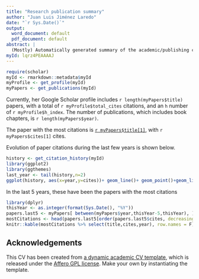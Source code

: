 ```yaml
---
title: "Research publication summary"
author: "Juan Luis Jiménez Laredo"
date: "`r Sys.Date()`"
output:
  word_document: default
  pdf_document: default
abstract: |
  (Mostly) Automatically generated summary of the academic/publishing curriculum.
myId: lqrz4PEAAAAJ
---
```


```r
require(scholar)
myId <- rmarkdown::metadata$myId
myProfile <- get_profile(myId)
myPapers <- get_publications(myId)

```

Currently, her Google Scholar profile includes `r length(myPapers$title)` papers, with a total of `r myProfile$total_cites` citations, and an `h` number of `r myProfile$h_index`. The number of publications, which includes book chapters, is `r length(myPapers$year)`.

The paper with the most citations is [`r myPapers$title[1]`](`r get_article_scholar_url(myId,myPapers$pubid[1])`), with `r myPapers$cites[1]` cites.

Evolution of paper citations during the last few years is shown below.

```r
history <- get_citation_history(myId)
library(ggplot2)
library(ggthemes)
last_year <- tail(history,n=2)
ggplot(history, aes(x=year,y=cites))+ geom_line()+ geom_point()+geom_line(data=last_year, aes(x=year,y=cites,color="Year so far"))+geom_point(data=last_year, aes(x=year,y=cites,color="Year so far"))+theme_tufte()
```

In the last 5 years, these have been the papers with the most citations

```r
library(dplyr)
thisYear <- as.integer(format(Sys.Date(), "%Y"))
papers.last5 <- myPapers[ between(myPapers$year,thisYear-5,thisYear), ]
mostCitations <- head(papers.last5[order(papers.last5$cites, decreasing = T),],5)
knitr::kable(mostCitations %>% select(title,cites,year), row.names = F)
```

## Acknowledgements

This CV has been created from [a dynamic academic CV template](https://github.com/JJ/dynamic-academic-cv-template), which is released under the [Affero GPL license](https://www.gnu.org/licenses/agpl-3.0.en.html). Make your own by instantiating the template.
